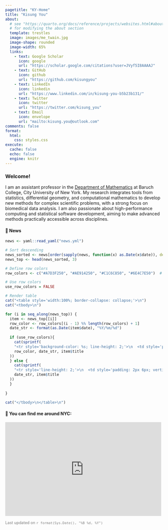 ```yaml
---
pagetitle: "KY-Home"
title: "Kisung You"
about:
  # see "https://quarto.org/docs/reference/projects/websites.html#about"
  # for modifying the about section
  template: trestles
  image: images/me_twain.jpg
  image-shape: rounded
  image-width: 65%
  links:
    - text: Google Scholar
      icon: google
      url: "https://scholar.google.com/citations?user=JVyf5I8AAAAJ"
    - text: GitHub
      icon: github
      url: "https://github.com/kisungyou"
    - text: LinkedIn
      icon: linkedin
      url: "https://www.linkedin.com/in/kisung-you-b5b23b131/"
    - text: Twitter
      icon: twitter
      url: "https://twitter.com/kisung_you"
    - text: Email
      icon: envelope
      url: "mailto:kisung.you@outlook.com"
comments: false
format:
  html:
    css: styles.css
execute:
  cache: false
  echo: false
  engine: knitr
---
```


::: column-page

### Welcome!


I am an assistant professor in the [Department of Mathematics](https://mfeapp.baruch.cuny.edu/math/) at Baruch College, City University of New York.  My research integrates tools from statistics, differential geometry, and computational mathematics to develop new methods for complex scientific problems, with a strong focus on biomedical data analysis. I am also passionate about high-performance computing and statistical software development, aiming to make advanced methods practically accessible across disciplines.

#### 📰 News

<div style="margin-top: 1.0em;">
```r
news <- yaml::read_yaml("news.yml")

# Sort descending
news_sorted <- news[order(sapply(news, function(x) as.Date(x$date)), decreasing = TRUE)]
news_top <- head(news_sorted, 3)

# Define row colors
row_colors <- c("#A7D3F250", "#AE914250", "#C1C6C850", "#6E4C7E50")  # as many as you need

# Use row colors
use_row_colors = FALSE

# Render table
cat("<table style='width:100%; border-collapse: collapse;'>\n")
cat("<tbody>\n")

for (i in seq_along(news_top)) {
  item <- news_top[[i]]
  row_color <- row_colors[(i - 1) %% length(row_colors) + 1]
  date_str <- format(as.Date(item$date), "%Y/%m/%d")
  
  if (use_row_colors){
    cat(sprintf(
    "<tr style='background-color: %s; line-height: 2;'>\n  <td style='padding: 2px 6px; vertical-align: top; width: 100px;'><strong>%s</strong></td>\n  <td style='padding: 2px 6px;'>%s</td>\n</tr>\n",
    row_color, date_str, item$title
  ))  
  } else {
    cat(sprintf(
    "<tr style='line-height: 2;'>\n  <td style='padding: 2px 6px; vertical-align: top; width: 100px;'><strong>%s</strong></td>\n  <td style='padding: 2px 6px;'>%s</td>\n</tr>\n",
    date_str, item$title
  ))
  }
  
}

cat("</tbody>\n</table>\n")
```
</div>

#### 📍 You can find me around NYC:

<div style="margin-top: 1.0em;">
<iframe src="https://www.google.com/maps/embed?pb=!1m18!1m12!1m3!1d3022.9773290899484!2d-73.98584178878957!3d40.740524371269956!2m3!1f0!2f0!3f0!3m2!1i1024!2i768!4f13.1!3m3!1m2!1s0x89c259a7550271dd%3A0xec88233d3a5d270f!2sBaruch%20College!5e0!3m2!1sen!2sus!4v1692141431588!5m2!1sen!2sus" width="99%" height="300px" style="border:0;" allowfullscreen="" loading="lazy" referrerpolicy="no-referrer-when-downgrade"></iframe>
</div>


<span style="font-size: 0.9em; color: gray;">
Last updated on `r format(Sys.Date(), "%B %d, %Y")`
</span>

:::
